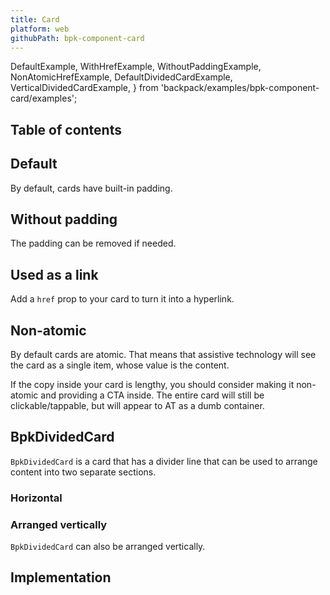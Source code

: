 ```yaml
---
title: Card
platform: web
githubPath: bpk-component-card
---
```



  DefaultExample,
  WithHrefExample,
  WithoutPaddingExample,
  NonAtomicHrefExample,
  DefaultDividedCardExample,
  VerticalDividedCardExample,
} from 'backpack/examples/bpk-component-card/examples';

## Table of contents

## Default

By default, cards have built-in padding.

<PresentationBlock>
  <DefaultExample />
</PresentationBlock>

## Without padding

The padding can be removed if needed.

<PresentationBlock>
  <WithoutPaddingExample />
</PresentationBlock>

## Used as a link

Add a `href` prop to your card to turn it into a hyperlink.

<PresentationBlock>
  <WithHrefExample />
</PresentationBlock>

## Non-atomic

By default cards are atomic. That means that assistive technology will see the card as a single item, whose value is the content.

If the copy inside your card is lengthy, you should consider making it non-atomic and providing a CTA inside. The entire card will still be clickable/tappable, but will appear to AT as a dumb container.

<PresentationBlock>
  <NonAtomicHrefExample />
</PresentationBlock>

## BpkDividedCard

`BpkDividedCard` is a card that has a divider line that can be used to arrange content into two separate sections.

### Horizontal

<PresentationBlock>
  <DefaultDividedCardExample />
</PresentationBlock>

### Arranged vertically

`BpkDividedCard` can also be arranged vertically.

<PresentationBlock>
  <VerticalDividedCardExample />
</PresentationBlock>

## Implementation

<Readme />
